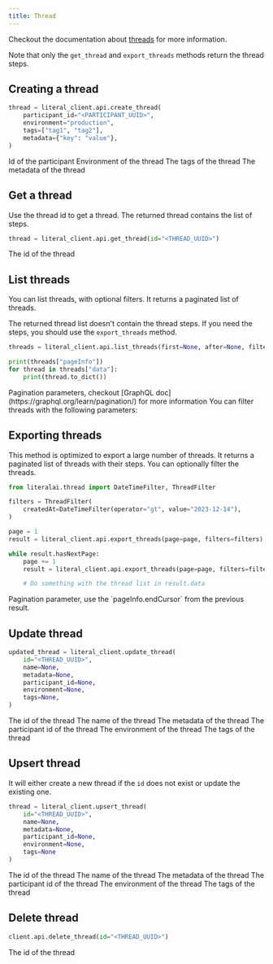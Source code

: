 ```yaml
---
title: Thread
---
```


Checkout the documentation about [threads](/concepts/thread) for more information.

Note that only the `get_thread` and `export_threads` methods return the thread steps.

## Creating a thread

```python
thread = literal_client.api.create_thread(
    participant_id="<PARTICIPANT_UUID>",
    environment="production",
    tags=["tag1", "tag2"],
    metadata={"key": "value"},
)
```

<ParamField path="participant_id" type="uuid">
  Id of the participant
</ParamField>

<ParamField path="environment" type="string">
  Environment of the thread
</ParamField>

<ParamField path="tags" type="list">
  The tags of the thread
</ParamField>

<ParamField path="metadata" type="dict">
  The metadata of the thread
</ParamField>

## Get a thread

Use the thread id to get a thread. The returned thread contains the list of steps.

```python
thread = literal_client.api.get_thread(id="<THREAD_UUID>")
```

<ParamField path="id" type="uuid" required>
  The id of the thread
</ParamField>

## List threads

You can list threads, with optional filters. It returns a paginated list of threads.

The returned thread list doesn't contain the thread steps. If you need the steps, you should use the `export_threads` method.

```python
threads = literal_client.api.list_threads(first=None, after=None, filters=None)

print(threads["pageInfo"])
for thread in threads["data"]:
    print(thread.to_dict())
```

<ParamField path="first after" type="int">
  Pagination parameters, checkout [GraphQL
  doc](https://graphql.org/learn/pagination/) for more information
</ParamField>

<ParamField path="filter" type="dict">
  You can filter threads with the following parameters:
  <Expandable title="properties">
    <ResponseField name="id" type="string"></ResponseField>
    <ResponseField name="createdAt" type="DateTime"></ResponseField>
    <ResponseField name="stepType" type="StepType"></ResponseField>
    <ResponseField name="stepName" type="string"></ResponseField>
    <ResponseField name="stepOutput" type="Json"></ResponseField>
    <ResponseField name="metadata" type="Json"></ResponseField>
    <ResponseField name="tokenCount" type="numeric"></ResponseField>
    <ResponseField name="tags" type="string"></ResponseField>
    <ResponseField name="participantId" type="string"></ResponseField>
    <ResponseField name="participantsIdentifiers" type="string"></ResponseField>
    <ResponseField name="scoreValue" type="numeric"></ResponseField>
    <ResponseField name="duration" type="numeric"></ResponseField>
  </Expandable>
</ParamField>

## Exporting threads

This method is optimized to export a large number of threads. It returns a paginated list of threads with their steps.
You can optionally filter the threads.

```python
from literalai.thread import DateTimeFilter, ThreadFilter

filters = ThreadFilter(
    createdAt=DateTimeFilter(operator="gt", value="2023-12-14"),
)

page = 1
result = literal_client.api.export_threads(page=page, filters=filters)

while result.hasNextPage:
    page += 1
    result = literal_client.api.export_threads(page=page, filters=filters)

    # Do something with the thread list in result.data
```

<ParamField path="after" type="string">
  Pagination parameter, use the `pageInfo.endCursor` from the previous result.
</ParamField>

## Update thread

```python
updated_thread = literal_client.update_thread(
    id="<THREAD_UUID>",
    name=None,
    metadata=None,
    participant_id=None,
    environment=None,
    tags=None,
)
```

<ParamField path="id" type="uuid" required>
  The id of the thread
</ParamField>

<ParamField path="name" type="str">
  The name of the thread
</ParamField>

<ParamField path="metadata" type="dict">
  The metadata of the thread
</ParamField>

<ParamField path="participant_id" type="uuid">
  The participant id of the thread
</ParamField>

<ParamField path="environment" type="string">
  The environment of the thread
</ParamField>

<ParamField path="tags" type="list">
  The tags of the thread
</ParamField>

## Upsert thread

It will either create a new thread if the `id` does not exist or update the existing one.

```python
thread = literal_client.upsert_thread(
    id="<THREAD_UUID>",
    name=None,
    metadata=None,
    participant_id=None,
    environment=None,
    tags=None
)
```

<ParamField path="id" type="uuid" required>
  The id of the thread
</ParamField>

<ParamField path="name" type="str">
  The name of the thread
</ParamField>

<ParamField path="metadata" type="dict">
  The metadata of the thread
</ParamField>

<ParamField path="participant_id" type="uuid">
  The participant id of the thread
</ParamField>

<ParamField path="environment" type="string">
  The environment of the thread
</ParamField>

<ParamField path="tags" type="list">
  The tags of the thread
</ParamField>

## Delete thread

```python
client.api.delete_thread(id="<THREAD_UUID>")
```

<ParamField path="id" type="uuid" required>
  The id of the thread
</ParamField>

